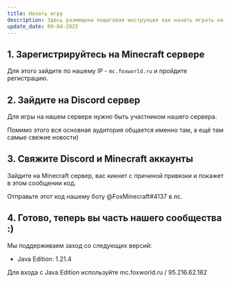 ```yaml
---
title: Начать игру
description: Здесь размещена пошаговая инструкция как начать играть на нашем сервере.
update_date: 09-04-2025
---
```

## 1. Зарегистрируйтесь на Minecraft сервере
Для этого зайдите по нашему IP - `mc.foxworld.ru` и пройдите регистрацию.

## 2. Зайдите на Discord сервер
Для игры на нашем сервере нужно быть участником нашего сервера.

Помимо этого вся основная аудитория общается именно там, а ещё там самые свежие новости)
## 3. Свяжите Discord и Minecraft аккаунты
Зайдите на Minecraft сервер, вас кикнет с причиной привязки и покажет в этом сообщении код.

Отправьте этот код нашему боту @FoxMinecraft#4137 в лс.
## 4. Готово, теперь вы часть нашего сообщества :)
Мы поддерживаем заход со следующих версий:
* Java Edition: 1.21.4

Для входа с Java Edition используйте mc.foxworld.ru / 95.216.62.182
